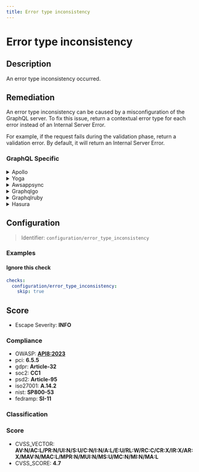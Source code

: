 ```yaml
---
title: Error type inconsistency
---
```


# Error type inconsistency

## Description

An error type inconsistency occurred.


## Remediation

An error type inconsistency can be caused by a misconfiguration of the GraphQL server.
To fix this issue, return a contextual error type for each error instead of an Internal Server Error.

For example, if the request fails during the validation phase, return a validation error.
By default, it will return an Internal Server Error.



### GraphQL Specific

<details>
    <summary>Apollo</summary>

Ensure consistent error type handling in the Apollo framework engine by defining a standardized error interface or class. This should encapsulate all necessary information about an error, such as the message, code, and any additional context. Use this error type across all resolvers and middleware to maintain consistency. Additionally, consider implementing error handling middleware that can intercept and format these errors before they are sent to the client, adhering to the GraphQL error specification.

</details>

<details>
    <summary>Yoga</summary>

Ensure consistent error type handling in the Yoga framework engine by implementing a standardized error interface or class. This should encapsulate all error information, providing a consistent structure for error objects. Additionally, use a centralized error handling mechanism to manage exceptions and errors uniformly across the framework.

</details>

<details>
    <summary>Awsappsync</summary>

Ensure that the error types returned by AWS AppSync resolvers are consistent across your GraphQL schema. Define a standard error object structure and use it throughout your resolvers. This can be achieved by creating custom error types in your schema and handling errors in resolver mapping templates to conform to these types. Additionally, consider implementing error handling logic in your Lambda functions or data sources to return errors that match your defined schema. Consistent error handling improves the client's ability to handle errors gracefully and debug issues more effectively.

</details>

<details>
    <summary>Graphqlgo</summary>

Ensure consistent error types by defining a custom error interface in the GraphQL Go framework. Implement this interface across all resolvers and use it to handle and return errors uniformly. This will help maintain consistency and improve error handling in your GraphQL API.

</details>

<details>
    <summary>Graphqlruby</summary>

Ensure consistent error handling by defining a custom error class inheriting from `GraphQL::ExecutionError` and use it across your resolvers. Implement a method to standardize error messages and types. Use this custom error class to capture and format exceptions, providing a consistent error structure in the GraphQL response.

</details>

<details>
    <summary>Hasura</summary>

Ensure that the error types returned by the Hasura engine are consistent across your GraphQL schema. This can be achieved by defining custom error types in your schema and using them uniformly in your resolvers. Additionally, make sure to handle exceptions properly and map them to the defined error types before sending the response to the client. Consistent error handling improves the client's ability to handle errors gracefully and debug issues more effectively.

</details>

## Configuration

> Identifier: `configuration/error_type_inconsistency`



### Examples



#### Ignore this check

```yaml
checks:
  configuration/error_type_inconsistency:
    skip: true
```




## Score

- Escape Severity: **<span className="info-severityom">INFO</span>**

### Compliance

- OWASP: **[API8:2023](https://github.com/OWASP/API-Security/blob/master/editions/2023/en/0xa8-security-misconfiguration.md)**
- pci: **6.5.5**
- gdpr: **Article-32**
- soc2: **CC1**
- psd2: **Article-95**
- iso27001: **A.14.2**
- nist: **SP800-53**
- fedramp: **SI-11**

### Classification






### Score

- CVSS_VECTOR: **AV:N/AC:L/PR:N/UI:N/S:U/C:N/I:N/A:L/E:U/RL:W/RC:C/CR:X/IR:X/AR:X/MAV:N/MAC:L/MPR:N/MUI:N/MS:U/MC:N/MI:N/MA:L**
- CVSS_SCORE: **4.7**

